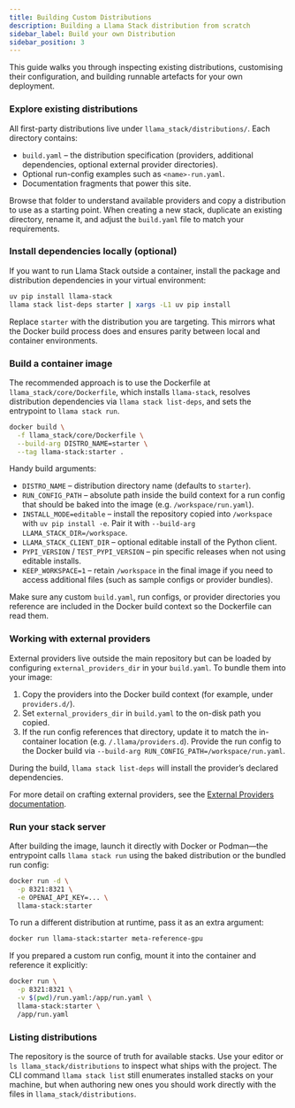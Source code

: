 ```yaml
---
title: Building Custom Distributions
description: Building a Llama Stack distribution from scratch
sidebar_label: Build your own Distribution
sidebar_position: 3
---
```


This guide walks you through inspecting existing distributions, customising their configuration, and building runnable artefacts for your own deployment.

### Explore existing distributions

All first-party distributions live under `llama_stack/distributions/`. Each directory contains:

- `build.yaml` – the distribution specification (providers, additional dependencies, optional external provider directories).
- Optional run-config examples such as `<name>-run.yaml`.
- Documentation fragments that power this site.

Browse that folder to understand available providers and copy a distribution to use as a starting point. When creating a new stack, duplicate an existing directory, rename it, and adjust the `build.yaml` file to match your requirements.

### Install dependencies locally (optional)

If you want to run Llama Stack outside a container, install the package and distribution dependencies in your virtual environment:

```bash
uv pip install llama-stack
llama stack list-deps starter | xargs -L1 uv pip install
```

Replace `starter` with the distribution you are targeting. This mirrors what the Docker build process does and ensures parity between local and container environments.

### Build a container image

The recommended approach is to use the Dockerfile at `llama_stack/core/Dockerfile`, which installs `llama-stack`, resolves distribution dependencies via `llama stack list-deps`, and sets the entrypoint to `llama stack run`.

```bash
docker build \
  -f llama_stack/core/Dockerfile \
  --build-arg DISTRO_NAME=starter \
  --tag llama-stack:starter .
```

Handy build arguments:

- `DISTRO_NAME` – distribution directory name (defaults to `starter`).
- `RUN_CONFIG_PATH` – absolute path inside the build context for a run config that should be baked into the image (e.g. `/workspace/run.yaml`).
- `INSTALL_MODE=editable` – install the repository copied into `/workspace` with `uv pip install -e`. Pair it with `--build-arg LLAMA_STACK_DIR=/workspace`.
- `LLAMA_STACK_CLIENT_DIR` – optional editable install of the Python client.
- `PYPI_VERSION` / `TEST_PYPI_VERSION` – pin specific releases when not using editable installs.
- `KEEP_WORKSPACE=1` – retain `/workspace` in the final image if you need to access additional files (such as sample configs or provider bundles).

Make sure any custom `build.yaml`, run configs, or provider directories you reference are included in the Docker build context so the Dockerfile can read them.

### Working with external providers

External providers live outside the main repository but can be loaded by configuring `external_providers_dir` in your `build.yaml`. To bundle them into your image:

1. Copy the providers into the Docker build context (for example, under `providers.d/`).
2. Set `external_providers_dir` in `build.yaml` to the on-disk path you copied.
3. If the run config references that directory, update it to match the in-container location (e.g. `/.llama/providers.d`). Provide the run config to the Docker build via `--build-arg RUN_CONFIG_PATH=/workspace/run.yaml`.

During the build, `llama stack list-deps` will install the provider’s declared dependencies.

For more detail on crafting external providers, see the [External Providers documentation](../providers/external/).

### Run your stack server

After building the image, launch it directly with Docker or Podman—the entrypoint calls `llama stack run` using the baked distribution or the bundled run config:

```bash
docker run -d \
  -p 8321:8321 \
  -e OPENAI_API_KEY=... \
  llama-stack:starter
```

To run a different distribution at runtime, pass it as an extra argument:

```bash
docker run llama-stack:starter meta-reference-gpu
```

If you prepared a custom run config, mount it into the container and reference it explicitly:

```bash
docker run \
  -p 8321:8321 \
  -v $(pwd)/run.yaml:/app/run.yaml \
  llama-stack:starter \
  /app/run.yaml
```

### Listing distributions

The repository is the source of truth for available stacks. Use your editor or `ls llama_stack/distributions` to inspect what ships with the project. The CLI command `llama stack list` still enumerates installed stacks on your machine, but when authoring new ones you should work directly with the files in `llama_stack/distributions`.
